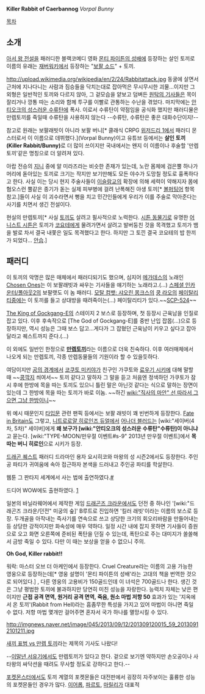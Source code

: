 '''Killer Rabbit of Caerbannog''' ''Vorpal Bunny''

[[목차]]
== 소개 ==
[[아서 왕 전설]]을 패러디한 블랙코메디 영화 [[몬티 파이튼의 성배]]에 등장하는 살인 토끼로 이름의 유래는 [[재버워키]]에서 등장하는 "[[보팔 소드]]" + 토끼.

http://upload.wikimedia.org/wikipedia/en/2/24/Rabbitattack.jpg
{{{#!html
<iframe width="500" height="408" src="http://serviceapi.nmv.naver.com/flash/convertIframeTag.nhn?vid=BFDCF3F327667DA3EB1D2C699F4F396A9E3A&outKey=V123d408d91f3cca2f50766fb526a2c868b1e29ef26ca809a880a66fb526a2c868b1e" frameborder="no" scrolling="no"></iframe>
}}}
동굴에 살면서 근처에 지나다니는 사람과 짐승들을 닥치는대로 잡아먹은 무시무시한 괴물…이지만 그 외형은 일반적인 토끼와 다르지 않아, 그 겉모습을 얕보고 덤벼든 [[원탁의 기사]]들은 목이 잘리거나 깡통 따는 소리와 함께 투구를 이빨로 관통하는 수난을 겪었다. 마지막에는 [[안티오크의 성스러운 수류탄]]에 폭사. 
이로서 수류탄이 약점임을 공식화 했지만 패러디물은 만렙토끼를 죽일때 수류탄을 사용하지 않는다
--수류탄, 수류탄은 좋은 대화수단이지!--

참고로 원래는 보팔래빗이 아니라 보팔 버니[* 클래식 CRPG [[위저드리 1]]에서 패러디 몬스터로서 이 이름으로 데뷔했다.](Vorpal Bunny)이고 유튜브 등에서는 '''살인 토끼(Killer Rabbit/Bunny)'''로 더 많이 쓰이지만 국내에서는 왠지 이 이름이나 후술할 '만렙 토끼'같은 명칭으로 더 알려져 있다.

아랍 전승의 [[지니]] 중에 알 미라즈라는 비슷한 존재가 있는데, 노란 몸체에 검은뿔 하나가 머리에 돋아있는 토끼로 크기는 작지만 보기만해도 모든 야수가 도망칠 정도로 흉폭하다고 한다. 사실 이는 당시 현지 주술사들이 [[이슬람교]]의 확장에 의해 세력이 약해지자 몸에 혐오스런 뿔같은 종기가 돋는 실제 피부병에 걸려 난폭해진 야생 토끼[* [[볼퍼팅어]] 항목 참고.]들이 사실 이 괴수라면서 뻥을 치고 민간인들에게 우리가 이를 주술로 막아준다는 사기를 치면서 생긴 전설이다.

{{{#!html
<iframe title="YouTube video player" width="480" height="390" src="http://www.youtube.com/embed/Nm0GWfjLmNA" frameborder="0" allowfullscreen></iframe>
}}}
현실의 만렙토끼[* 사실 [[토끼]]도 살려고 필사적으로 노력한다. [[시튼 동물기]]로 유명한 [[어니스트 시튼]]은 토끼가 [[코요테]]에게 물려가면서 살려고 발버둥친 것을 목격했고 토끼가 뱀을 발로 차서 결국 내쫓은 일도 목격했다고 한다. 하지만 그 토낀 결국 코요테의 밥 한끼가 되었다... [[안습]].]

== 패러디 ==
이 토끼의 악명은 많은 매체에서 패러디되기도 했으며, 심지어 [[메가데스]]의 노래인 [http://www.youtube.com/watch?feature=player_embedded&v=tzr_nOu8HRc Chosen Ones]는 이 보팔래빗과 싸우는 기사들을 얘기하는 노래라고.(…) [[스페셜 인카운터/폴아웃2]]의 보팔랫도 이 놈 패러디. [[모탈 컴뱃: 샤오린 몽크스]]의 [[쿵 라오]]의 [[페이탈리티]]중에는 이 토끼를 들고 상대방을 때려죽이는(…) 페이탈리티가 있다.~~[[SCP-524]]~~

[[The King of Gockgang-E]]의 스테이지 2 보스로 등장하며, 첫 등장시 근육남을 인질로 잡고 있다. 이후 후속작으로 [The God of Gockgang-E]를 중반 난입 잡몹(...)으로 등장하지만, 역시 성능은 그때 보스 답고...게다가 그 잡혔던 근육남이 키우고 싶다고 잡아달라고 퀘스트까지 준다.(...)

이 외에도 일반인 한정으로 '''[[만렙]]토끼'''라는 이름으로 더욱 친숙하다. 이후 여러매체에서 나오게 되는 만렙토끼, 각종 만렙동물들의 기원이라 할 수 있을듯하다.

여담이지만 [[공의 경계]]에서 [[코쿠토 미키야]]가 친구인 가쿠토와 [[료우기 시키]]에 대해 말할 때 ~~[[콩깍지]] 씌여서~~ 토끼 같다고 말하자 그 말을 듣고 처음엔 정색하던 가쿠토가 잠시 후에 한방에 목을 따는 토끼도 있으니 틀린 말은 아닌것 같다는 식으로 말하는 장면이 있는데 그 한방에 목을 따는 토끼가 바로 이놈. ~~하긴 [[wiki:"직사의 마안" 선 따라서 그으면 그냥 한방이니]]~~

위 예시 때문인지 [[타입문]] 관련 팬픽 등에서는 보팔 래빗이 꽤 빈번하게 등장한다. [[Fate in Britain]]도 그렇고, [[니트로로얄 히로인즈 듀얼]]에서 [[어나더 블러드]]는 [wiki:"세이버(4차, 5차)" 세이버]에게 '''왜 보구가 [wiki:"안티오크의 성스러운 수류탄"수류탄]이 아니냐'''고 묻는다. [wiki:"TYPE-MOON/만우절 이벤트#s-9" 2013년 만우절 이벤트]에서 '''목 따는 버니 히로인'''으로 시키가 등장.

[[드래곤 퀘스트]] 패러디 드라마인 용자 요시히코와 마왕의 성 시즌2에서도 등장한다. 주인공 파티가 귀여움에 속아 접근하자 본색을 드러내고 주인공 파티를 학살한다. 

웹툰 그 판타지 세계에서 사는 법에 출연하였다.[http://comic.naver.com/webtoon/detail.nhn?titleId=316909&no=9&weekday=tue #]

드디어 WOW에도 출현하였다.
[http://www.inven.co.kr/board/powerbbs.php?come_idx=1896&l=9207]

일본의 바닐라웨어에서 제작한 게임 [[드래곤즈 크라운]]에서도 던전 중 하나인 '[wiki:"드래곤즈 크라운/던전" 미궁의 숲]' B루트로 진입하면 '킬러 래빗'이라는 이름의 보스로 등장. 두개골을 아작내는 즉사기를 연속으로 쓰고 상당한 크기의 회오리바람을 만들어내는 등 상당한 강적이지만 화속성에 매우 약하다. 일정 시간 내에 잡지 못하면 기사들이 증원으로 오고 화면 오른쪽에 준비된 폭탄을 던질 수 있는데, 폭탄으로 주는 대미지가 쏠쏠해서 금방 죽일 수 있다. 다만 이 때는 보상을 얻을 수 없으니 주의.

{{{#!html
<iframe width="560" height="315" src="//www.youtube.com/embed/gu_pX5QgJqk" frameborder="0" allowfullscreen></iframe>
}}}
'''Oh God, Killer rabbit!!'''

워락: 마스터 오브 더 아케인에서 등장한다. Cruel Creature라는 이름의 고용 가능한 영웅으로 등장하는데[* 영웅 설명이 '몬티 파이튼의 성배'라는 고대의 책을 번역한 것으로 되어있다.] , 다른 영웅의 고용비가 150골드인데 이 녀석은 700골드나 한다. 생긴 것은 그냥 평범한 토끼에 불과하지만 당연히 미친 성능을 자랑한다. 능력치 자체는 낮은 편이지만 '''근접 공격 면역, 원거리 공격 면역, 죽음, 원소 마법 저항 50''' 효과가 있는 '지옥에서 온 토끼'(Rabbit from Hell)라는 흠좀무한 특성을 가지고 있어 마법이 아니면 죽일 수 없다. 저항 마법 몇개만 걸어주면 혼자서 국가 하나를 멸망시킬 수 있다.

http://imgnews.naver.net/image/045/2013/09/12/201309120015_59_20130912101211.jpg

[http://news.naver.com/main/closing2013/read.nhn?mid=hot&sid1=001&cid=968456&iid=24800046&oid=045&aid=0002080331&ptype=021&rtype=102&secid=43 새끼 표범 vs 만렙 토끼]라는 제목의 기사도 나왔다!

--[[이말년 서유기]]에서도 만렙토끼가 있다고 한다. 겉으로 보기엔 약하지만 손오공이나 사타왕의 싸닥션을 때려도 무사할 정도로 강하다고 한다.--

[[포켓몬스터]]에서도 토끼 계열의 포켓몬들은 대전판에서 굉장히 자주보이는 훌륭한 성능의 포켓몬들인 경우가 많다. [[이어롭]], [[파르토]], [[마릴리]]가 대표적
